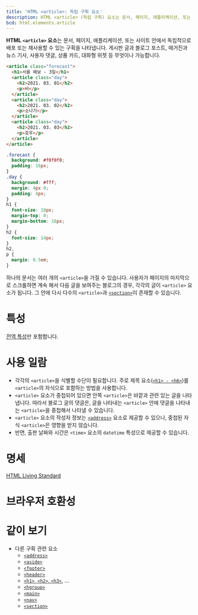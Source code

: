 ```yaml
---
title: 'HTML <article>: 독립 구획 요소'
description: HTML <article> (독립 구획) 요소는 문서, 페이지, 애플리케이션, 또는 사이트 안에서 독립적으로 배포 또는 재사용할 수 있는 구획을 나타냅니다.
bcd: html.elements.article
---
```


**HTML `<article>` 요소**는 문서, 페이지, 애플리케이션, 또는 사이트 안에서 독립적으로 배포 또는 재사용할 수 있는 구획을 나타냅니다. 게시판 글과 블로그 포스트, 매거진과 뉴스 기사, 사용자 댓글, 상품 카드, 대화형 위젯 등 무엇이나 가능합니다.

<HTMLDemo height={200}>

  ```html
  <article class="forecast">
    <h1>서울 예보 - 3일</h1>
    <article class="day">
      <h2>2021. 03. 01</h2>
      <p>비</p>
    </article>
    <article class="day">
      <h2>2021. 03. 02</h2>
      <p>소나기</p>
    </article>
    <article class="day">
      <h2>2021. 03. 03</h2>
      <p>호우</p>
    </article>
  </article>
  ```

  ```css
  .forecast {
    background: #f0f0f0;
    padding: 16px;
  }
  .day {
    background: #fff;
    margin: 4px 0;
    padding: 4px;
  }
  h1 {
    font-size: 18px;
    margin-top: 0;
    margin-bottom: 16px;
  }
  h2 {
    font-size: 14px;
  }
  h2,
  p {
    margin: 0.5em;
  }
  ```

</HTMLDemo>

하나의 문서는 여러 개의 `<article>`을 가질 수 있습니다. 사용자가 페이지의 마지막으로 스크롤하면 계속 해서 다음 글을 보여주는 블로그의 경우, 각각의 글이 `<article>` 요소가 됩니다. 그 안에 다시 다수의 `<article>`과 [`<section>`](./section)이 존재할 수 있습니다.

# 특성

[전역 특성](/docs/Web/HTML/Global_attributes)만 포함합니다.

# 사용 일람

- 각각의 `<article>`을 식별할 수단이 필요합니다. 주로 제목 요소([`<h1> - <h6>`](./Heading_Elements))를 `<article>`의 자식으로 포함하는 방법을 사용합니다.
- `<article>` 요소가 중첩되어 있으면 안쪽 `<article>`은 바깥과 관련 있는 글을 나타냅니다. 따라서 블로그 글의 댓글은, 글을 나타내는 `<article>` 안에 댓글을 나타내는 `<article>`을 중첩해서 나타낼 수 있습니다.
- `<article>` 요소의 작성자 정보는 [`<address>`](./address) 요소로 제공할 수 있으나, 중첩된 자식 `<article>`은 영향을 받지 않습니다.
- 반면, 출판 날짜와 시간은 `<time>` 요소의 `datetime` 특성으로 제공할 수 있습니다.

# 명세

[HTML Living Standard](https://html.spec.whatwg.org/multipage/sections.html#the-article-element)

# 브라우저 호환성

<BrowserCompat data={props.bcd} />

# 같이 보기

- 다른 구획 관련 요소
  - [`<address>`](./address)
  - [`<aside>`](./aside)
  - [`<footer>`](./footer)
  - [`<header>`](./header)
  - [`<h1>`, `<h2>`, `<h3>`](./Heading_Elements), ...
  - [`<hgroup>`](./hgroup)
  - [`<main>`](./main)
  - [`<nav>`](./nav)
  - [`<section>`](./section)
